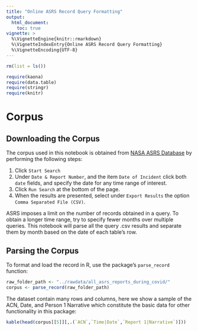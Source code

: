 ```yaml
---
title: "Online ASRS Record Query Formatting"
output: 
  html_document:
    toc: true
vignette: >
  %\VignetteEngine{knitr::rmarkdown}
  %\VignetteIndexEntry{Online ASRS Record Query Formatting}
  %\VignetteEncoding{UTF-8}
---
```


```r
rm(list = ls())
```

```r
require(kaona)
require(data.table)
require(stringr)
require(knitr)
```


# Corpus

## Downloading the Corpus 

The corpus used in this notebook is obtained from [NASA ASRS Database](https://asrs.arc.nasa.gov/search/database.html) by performing the following steps:

 1. Click `Start Search`
 1. Under `Date & Report Number`, and the item `Date of Incident` click both `date` fields, and specify the date for any time range of interest. 
 1. Click `Run Search` at the bottom of the page.
 1. When the results are presented, select under `Export Results` the option `Comma Separated File (CSV)`. 
 
ASRS imposes a limit on the number of records obtained in a query. To obtain a longer time range, try to specify fewer months over multiple queries. This notebook will parse all the query .csv results and separate them by month based on the date of each table's row.
 
## Parsing the Corpus

To format and load the record in R, use the package's `parse_record` function:

```r
raw_folder_path <- "../rawdata/all_asrs_reports_during_covid/"
corpus <- parse_record(raw_folder_path)
```

The dataset contain many rows and columns, here we show a sample of the ACN, Date, and Person 1 Narrative which constitute the basic data for other functionality in this package:

```r
kable(head(corpus[[5]][,.(`ACN`,`Time|Date`,`Report 1|Narrative`)]))
```

